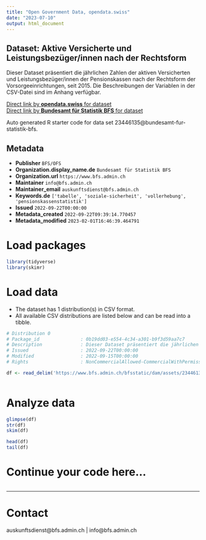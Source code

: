 ```yaml
---
title: "Open Government Data, opendata.swiss"
date: "2023-07-10"
output: html_document
---
```


## Dataset: Aktive Versicherte und Leistungsbezüger/innen nach der Rechtsform

Dieser Dataset präsentiert die jährlichen Zahlen der aktiven Versicherten und Leistungsbezüger/innen der Pensionskassen nach der Rechtsform der Vorsorgeeinrichtungen, seit 2015. Die Beschreibungen der Variablen in der CSV-Datei sind im Anhang verfügbar.

[Direct link by **opendata.swiss** for dataset](https://opendata.swiss/de/dataset/aktive-versicherte-und-leistungsbezuger-innen-nach-der-rechtsform1)<br>
[Direct link by **Bundesamt für Statistik BFS** for dataset](https://www.bfs.admin.ch/asset/de/ts-x-13.03.03-PK-A.01.4.Z-d)

Auto generated R starter code for data set 23446135@bundesamt-fur-statistik-bfs.

## Metadata

- **Publisher** `BFS/OFS`
- **Organization.display_name.de** `Bundesamt für Statistik BFS`
- **Organization.url** `https://www.bfs.admin.ch`
- **Maintainer** `info@bfs.admin.ch`
- **Maintainer_email** `auskunftsdienst@bfs.admin.ch`
- **Keywords.de** `['tabelle', 'soziale-sicherheit', 'vollerhebung', 'pensionskassenstatistik']`
- **Issued** `2022-09-22T00:00:00`
- **Metadata_created** `2022-09-22T09:39:14.770457`
- **Metadata_modified** `2023-02-01T16:46:39.464791`


# Load packages

```r

library(tidyverse)
library(skimr)

```

# Load data

-   The dataset has 1 distribution(s) in CSV format.
-   All available CSV distributions are listed below and can be read into a tibble.

```r

# Distribution 0
# Package_id               : 0b19dd03-e554-4c34-a301-b9f3d59aa7c7
# Description              : Dieser Dataset präsentiert die jährlichen Zahlen der aktiven Versicherten und Leistungsbezüger/innen der Pensionskassen nach der Rechtsform der Vorsorgeeinrichtungen, seit 2015. Die Beschreibungen der Variablen in der CSV-Datei sind im Anhang verfügbar.
# Issued                   : 2022-09-22T00:00:00
# Modified                 : 2022-09-15T00:00:00
# Rights                   : NonCommercialAllowed-CommercialWithPermission-ReferenceRequired

df <- read_delim('https://www.bfs.admin.ch/bfsstatic/dam/assets/23446138/master')



```

# Analyze data

```r

glimpse(df)
str(df)
skim(df)

head(df)
tail(df)

```

# Continue your code here...

```r

```

------------------------------------------------------------------------

# Contact

auskunftsdienst@bfs.admin.ch | info@bfs.admin.ch
